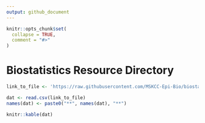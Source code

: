 ```yaml
---
output: github_document
---
```


<!-- README.md is generated from README.Rmd. Please edit that file -->

```r
knitr::opts_chunk$set(
  collapse = TRUE,
  comment = "#>"
)
```

# Biostatistics Resource Directory

```r

link_to_file <- 'https://raw.githubusercontent.com/MSKCC-Epi-Bio/biostats-resource-directory/main/resources.csv'

dat <- read.csv(link_to_file)
names(dat) <- paste0("**", names(dat), "**")

knitr::kable(dat)

```
